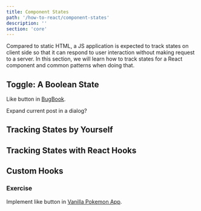 ```yaml
---
title: Component States
path: '/how-to-react/component-states'
description: ''
section: 'core'
---
```


Compared to static HTML, a JS application is expected to track states on client side so that it can respond to user interaction without making request to a server. In this section, we will learn how to track states for a React component and common patterns when doing that.

## Toggle: A Boolean State

Like button in [BugBook].

Expand current post in a dialog?

## Tracking States by Yourself

## Tracking States with React Hooks

## Custom Hooks

<section class="exercise">

### Exercise

Implement like button in [Vanilla Pokemon App][vanilla-pokemon].

</section>

[bugbook]: https://bugbook.netlify.com/
[vanilla-pokemon]: https://vanilla-pokemon.netlify.com/
